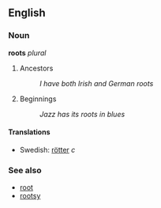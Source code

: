 ==English==
===Noun===
'''roots''' ''plural''

# Ancestors
#: ''I have both Irish and German roots''
# Beginnings
#: ''Jazz has its roots in blues''

====Translations====
*Swedish: [[rötter]] ''c''


===See also===
*[[root]]
*[[rootsy]]